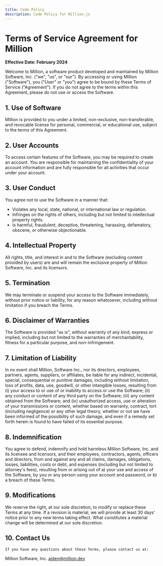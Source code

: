 ```yaml
---
title: Code Policy
description: Code Policy for Million.js
---
```


# Terms of Service Agreement for Million

**Effective Date: February 2024**

Welcome to Million, a software product developed and maintained by Million Software, Inc. ("we", "us", or "our"). By accessing or using Million ("Software"), you ("User" or "you") agree to be bound by these Terms of Service ("Agreement"). If you do not agree to the terms within this Agreement, please do not use or access the Software.

## 1. Use of Software

Million is provided to you under a limited, non-exclusive, non-transferable, and revocable license for personal, commercial, or educational use, subject to the terms of this Agreement.

## 2. User Accounts

To access certain features of the Software, you may be required to create an account. You are responsible for maintaining the confidentiality of your account information and are fully responsible for all activities that occur under your account.

## 3. User Conduct

You agree not to use the Software in a manner that:

- Violates any local, state, national, or international law or regulation.
- Infringes on the rights of others, including but not limited to intellectual property rights.
- Is harmful, fraudulent, deceptive, threatening, harassing, defamatory, obscene, or otherwise objectionable.

## 4. Intellectual Property

All rights, title, and interest in and to the Software (excluding content provided by users) are and will remain the exclusive property of Million Software, Inc. and its licensors.

## 5. Termination

We may terminate or suspend your access to the Software immediately, without prior notice or liability, for any reason whatsoever, including without limitation if you breach the Terms.

## 6. Disclaimer of Warranties

The Software is provided "as is", without warranty of any kind, express or implied, including but not limited to the warranties of merchantability, fitness for a particular purpose, and non-infringement.

## 7. Limitation of Liability

In no event shall Million, Software Inc., nor its directors, employees, partners, agents, suppliers, or affiliates, be liable for any indirect, incidental, special, consequential or punitive damages, including without limitation, loss of profits, data, use, goodwill, or other intangible losses, resulting from (i) your access to or use of or inability to access or use the Software; (ii) any conduct or content of any third party on the Software; (iii) any content obtained from the Software; and (iv) unauthorized access, use or alteration of your transmissions or content, whether based on warranty, contract, tort (including negligence) or any other legal theory, whether or not we have been informed of the possibility of such damage, and even if a remedy set forth herein is found to have failed of its essential purpose.

## 8. Indemnification

You agree to defend, indemnify and hold harmless Million Software, Inc. and its licensee and licensors, and their employees, contractors, agents, officers and directors, from and against any and all claims, damages, obligations, losses, liabilities, costs or debt, and expenses (including but not limited to attorney's fees), resulting from or arising out of a) your use and access of the Software, by you or any person using your account and password, or b) a breach of these Terms.

## 9. Modifications

We reserve the right, at our sole discretion, to modify or replace these Terms at any time. If a revision is material, we will provide at least 30 days' notice prior to any new terms taking effect. What constitutes a material change will be determined at our sole discretion.

## 10. Contact Us

    If you have any questions about these Terms, please contact us at:

Million Software, Inc.
aiden@million.dev
